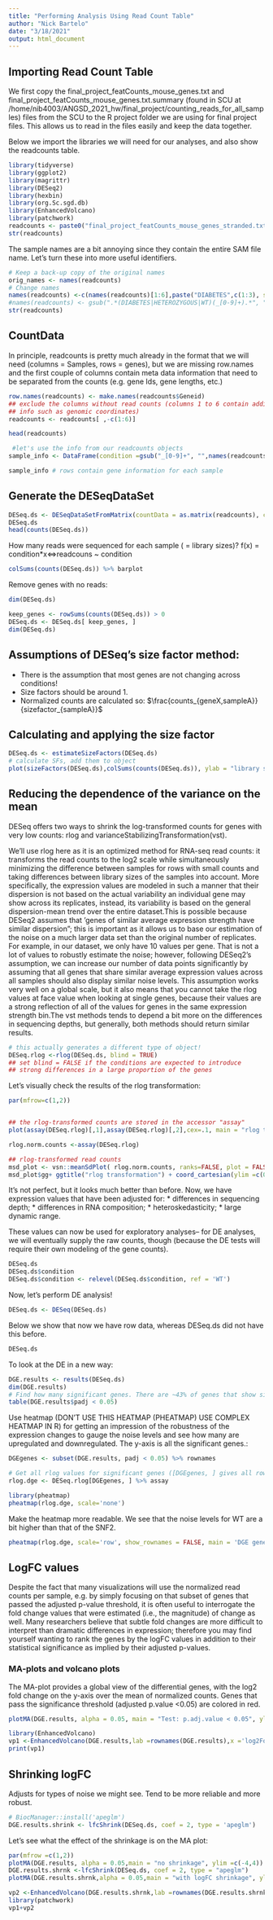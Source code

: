 ---
title: "Performing Analysis Using Read Count Table"
author: "Nick Bartelo"
date: "3/18/2021"
output: html_document
---

## Importing Read Count Table

We first copy the final_project_featCounts_mouse_genes.txt and final_project_featCounts_mouse_genes.txt.summary (found in SCU at /home/nib4003/ANGSD_2021_hw/final_project/counting_reads_for_all_samples) files from the SCU to the R project folder we are using for final project files. This allows us to read in the files easily and keep the data together. 

Below we import the libraries we will need for our analyses, and also show the readcounts table.

```{r}
library(tidyverse)
library(ggplot2)
library(magrittr)
library(DESeq2)
library(hexbin)
library(org.Sc.sgd.db)
library(EnhancedVolcano)
library(patchwork)
readcounts <- paste0("final_project_featCounts_mouse_genes_stranded.txt") %>% read.table(., header=TRUE)
str(readcounts)
```

The sample names are a bit annoying since they contain the entire SAM file name. Let's turn these into more useful identifiers.

```{r}
# Keep a back-up copy of the original names
orig_names <- names(readcounts) 
# Change names 
names(readcounts) <-c(names(readcounts)[1:6],paste("DIABETES",c(1:3), sep = "_"),paste("HETEROZYGOUS",c(1:3), sep = "_"),paste("WT",c(1:3),sep="_") )
#names(readcounts) <- gsub(".*(DIABETES|HETEROZYGOUS|WT)(_[0-9]+).*", "\\1\\2", orig_names)
str(readcounts)
```

## CountData 

In principle, readcounts is pretty much already in the format that we will need (columns = Samples, rows = genes), but we are missing row.names and the first couple of columns contain meta data information that need to be separated from the counts (e.g. gene Ids, gene lengths, etc.)

```{r}
row.names(readcounts) <- make.names(readcounts$Geneid)
## exclude the columns without read counts (columns 1 to 6 contain additional
## info such as genomic coordinates)
readcounts <- readcounts[ ,-c(1:6)]

head(readcounts)
```

```{r}
 #let's use the info from our readcounts objects
sample_info <- DataFrame(condition =gsub("_[0-9]+", "",names(readcounts)),row.names =names(readcounts) )

sample_info # rows contain gene information for each sample
```


## Generate the DESeqDataSet

```{r}
DESeq.ds <- DESeqDataSetFromMatrix(countData = as.matrix(readcounts), colData = sample_info, design = ~ condition)
DESeq.ds
head(counts(DESeq.ds))
```

How many reads were sequenced for each sample ( = library sizes)?
f(x) = condition*x<=>readcouns ~ condition

```{r}
colSums(counts(DESeq.ds)) %>% barplot
```

Remove genes with no reads:

```{r}
dim(DESeq.ds)

keep_genes <- rowSums(counts(DESeq.ds)) > 0
DESeq.ds <- DESeq.ds[ keep_genes, ]
dim(DESeq.ds)
```


## Assumptions of DESeq’s size factor method:

* There is the assumption that most genes are not changing across conditions!
* Size factors should be around 1.
* Normalized counts are calculated so: $\frac{counts_{geneX,sampleA}}{sizefactor_{sampleA}}$ 

## Calculating and applying the size factor

```{r}
DESeq.ds <- estimateSizeFactors(DESeq.ds)
# calculate SFs, add them to object
plot(sizeFactors(DESeq.ds),colSums(counts(DESeq.ds)), ylab = "library sizes", xlab = "size factors", cex = .6 )
```


## Reducing the dependence of the variance on the mean

DESeq offers two ways to shrink the log-transformed counts for genes with very low counts: rlog and varianceStabilizingTransformation(vst). 

We’ll use rlog here as it is an optimized method for RNA-seq read counts: it transforms the read counts to the log2 scale while simultaneously minimizing the difference between samples for rows with small counts and taking differences between library sizes of the samples into account. More specifically, the expression values are modeled in such a manner that their dispersion is not based on the actual variability an individual gene may show across its replicates, instead, its variability is based on the general dispersion-mean trend over the entire dataset.This is possible because DESeq2 assumes that ‘genes of similar average expression strength have similar dispersion"; this is important as it allows us to base our estimation of the noise on a much larger data set than the original number of replicates. For example, in our dataset, we only have 10 values per gene. That is not a lot of values to robustly estimate the noise; however, following DESeq2’s assumption, we can increase our number of data points significantly by assuming that all genes that share similar average expression values across all samples should also display similar noise levels. This assumption works very well on a global scale, but it also means that you cannot take the rlog values at face value when looking at single genes, because their values are a strong reflection of all of the values for genes in the same expression strength bin.The vst methods tends to depend a bit more on the differences in sequencing depths, but generally, both methods should return similar results.

```{r}
# this actually generates a different type of object!
DESeq.rlog <-rlog(DESeq.ds, blind = TRUE)
## set blind = FALSE if the conditions are expected to introduce
## strong differences in a large proportion of the genes
```

Let’s visually check the results of the rlog transformation:

```{r}
par(mfrow=c(1,2))


## the rlog-transformed counts are stored in the accessor "assay"
plot(assay(DESeq.rlog)[,1],assay(DESeq.rlog)[,2],cex=.1, main = "rlog transformed",xlab =colnames(assay(DESeq.rlog[,1])),ylab =colnames(assay(DESeq.rlog[,2])) )
```

```{r}
rlog.norm.counts <-assay(DESeq.rlog)
```

```{r}
## rlog-transformed read counts
msd_plot <- vsn::meanSdPlot( rlog.norm.counts, ranks=FALSE, plot = FALSE)
msd_plot$gg+ ggtitle("rlog transformation") + coord_cartesian(ylim =c(0,3))
```
It’s not perfect, but it looks much better than before.
Now, we have expression values that have been adjusted for:
* differences in sequencing depth;
* differences in RNA composition;
* heteroskedasticity;
* large dynamic range.

These values can now be used for exploratory analyses– for DE analyses, we will eventually supply the raw counts, though (because the DE tests will require their own modeling of the gene counts).


```{r}
DESeq.ds
DESeq.ds$condition
DESeq.ds$condition <- relevel(DESeq.ds$condition, ref = 'WT')
```

Now, let's perform DE analysis!

```{r}
DESeq.ds <- DESeq(DESeq.ds)
```

Below we show that now we have row data, whereas DESeq.ds did not have this before.

```{r}
DESeq.ds
```

To look at the DE in a new way:

```{r}
DGE.results <- results(DESeq.ds)
dim(DGE.results)
# Find how many significant genes. There are ~43% of genes that show significant DE 
table(DGE.results$padj < 0.05)
```

Use heatmap (DON'T USE THIS HEATMAP (PHEATMAP) USE COMPLEX HEATMAP IN R) for getting an impression of the robustness of the expression changes to gauge the noise levels and see how many are upregulated and downregulated. The y-axis is all the significant genes.:

```{r}
DGEgenes <- subset(DGE.results, padj < 0.05) %>% rownames

# Get all rlog values for significant genes ([DGEgenes, ] gives all rows of significant genes and all their columns)
rlog.dge <- DESeq.rlog[DGEgenes, ] %>% assay

library(pheatmap)
pheatmap(rlog.dge, scale='none')
```

Make the heatmap more readable. We see that the noise levels for WT are a bit higher than that of the SNF2. 

```{r}
pheatmap(rlog.dge, scale='row', show_rownames = FALSE, main = 'DGE genes with row-z-score') # With z-score
```

## LogFC values

Despite the fact that many visualizations will use the normalized read counts per sample, e.g. by simply focusing on that subset of genes that passed the adjusted p-value threshold, it is often useful to interrogate the fold change values that were estimated (i.e., the magnitude) of change as well. Many researchers believe that subtle fold changes are more difficult to interpret than dramatic differences in expression; therefore you may find yourself wanting to rank the genes by the logFC values in addition to their statistical significance as implied by their adjusted p-values.

### MA-plots and volcano plots

The MA-plot provides a global view of the differential genes, with the log2 fold change on the y-axis over the mean of normalized counts. Genes that pass the significance threshold (adjusted p.value <0.05) are colored in red.

```{r}
plotMA(DGE.results, alpha = 0.05, main = "Test: p.adj.value < 0.05", ylim =c(-4,4))
```

```{r}
library(EnhancedVolcano)
vp1 <-EnhancedVolcano(DGE.results,lab =rownames(DGE.results),x ='log2FoldChange',y ='padj', pCutoff = 0.05,title = "Diabetes / Heterozygous / WT")
print(vp1)
```

## Shrinking logFC

Adjusts for types of noise we might see. Tend to be more reliable and more robust. 

```{r}
# BiocManager::install('apeglm')
DGE.results.shrink <- lfcShrink(DESeq.ds, coef = 2, type = 'apeglm')
```

Let’s see what the effect of the shrinkage is on the MA plot:

```{r}
par(mfrow =c(1,2))
plotMA(DGE.results, alpha = 0.05,main = "no shrinkage", ylim =c(-4,4))
DGE.results.shrnk <-lfcShrink(DESeq.ds, coef = 2, type = "apeglm")
plotMA(DGE.results.shrnk,alpha = 0.05,main = "with logFC shrinkage", ylim =c(-4,4))
```


```{r}
vp2 <-EnhancedVolcano(DGE.results.shrnk,lab =rownames(DGE.results.shrnk),x ='log2FoldChange',y ='padj', pCutoff = 0.05,title = "with logFC shrinkage")
library(patchwork)
vp1+vp2
```